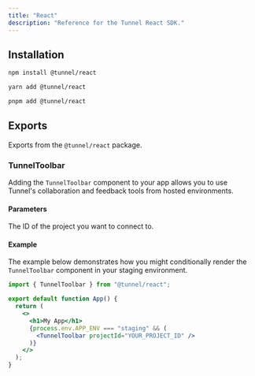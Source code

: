 ```yaml
---
title: "React"
description: "Reference for the Tunnel React SDK."
---
```


## Installation

<CodeGroup>

```bash npm
npm install @tunnel/react
```

```bash yarn
yarn add @tunnel/react
```

```bash pnpm
pnpm add @tunnel/react
```

</CodeGroup>

## Exports

Exports from the `@tunnel/react` package.

### TunnelToolbar

Adding the `TunnelToolbar` component to your app allows you to use Tunnel's
collaboration and feedback tools from hosted environments.

#### Parameters

<ParamField path="projectId" required>
  The ID of the project you want to connect to.
</ParamField>

#### Example

The example below demonstrates how you might conditionally render the `TunnelToolbar` component in your staging environment.

```jsx App.jsx
import { TunnelToolbar } from "@tunnel/react";

export default function App() {
  return (
    <>
      <h1>My App</h1>
      {process.env.APP_ENV === "staging" && (
        <TunnelToolbar projectId="YOUR_PROJECT_ID" />
      )}
    </>
  );
}
```
